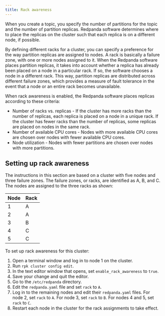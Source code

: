 ```yaml
---
title: Rack awareness
---
```



When you create a topic, you specify the number of partitions for the topic and the number of partition replicas. Redpanda software determines where to place the replicas on the cluster such that each replica is on a different node, if possible.

By defining different racks for a cluster, you can specify a preference for the way partition replicas are assigned to nodes. A rack is basically a failure zone, with one or more nodes assigned to it. When the Redpanda software places partition replicas, it takes into account whether a replica has already been placed on a node in a particular rack. 
If so, the software chooses a node in a different rack. This way, partition replicas are distributed across different failure zones, which provides a measure of fault tolerance in the event that a node or an entire rack becomes unavailable.

When rack awareness is enabled, the Redpanda software places replicas according to these criteria:
- Number of racks vs. replicas - If the cluster has more racks than the number of replicas, each replica is placed on a node in a unique rack. If the cluster has fewer racks than the number of replicas, some replicas are placed on nodes in the same rack.
- Number of available CPU cores - Nodes with more available CPU cores are chosen over nodes with fewer available CPU cores.
- Node utilization - Nodes with fewer partitions are chosen over nodes with more partitions.

## Setting up rack awareness

The instructions in this section are based on a cluster with five nodes and three failure zones. The failure zones, or racks, are identified as A, B, and C. 
The nodes are assigned to the three racks as shown:

| Node | Rack |
| :--- | :--- |
| 1 | A |
| 2 | A |
| 3 | B |
| 4 | C |
| 5 | C |

To set up rack awareness for this cluster:
1. Open a terminal window and log in to node 1 on the cluster.
2. Run `rpk cluster config edit`.
3. In the text editor window that opens, set `enable_rack_awareness` to `true`.
4. Save your change and quit the editor.
5. Go to the `/etc/redpanda` directory.
6. Edit the `redpanda.yaml` file and set `rack` to `A`.
7. Log in to the remaining nodes and edit their `redpanda.yaml` files. For node 2, set `rack` to `A`. For node 3, set `rack` to `B`. For nodes 4 and 5, set `rack` to `C`.
8. Restart each node in the cluster for the rack assignments to take effect.
